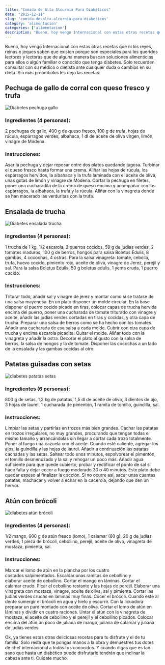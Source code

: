 ```yaml
---
title: "Comida de Alta Alcurnia Para Diabéticos"
date: "2015-12-11"
slug: 'comida-de-alta-alcurnia-para-diabeticos'
category: 'alimentacion'
categories: ['alimentacion']
description: "Bueno, hoy vengo Internacional con estas otras recetas que ni los reyes, reinas o jeques saben que existen porque son especiales para los queridos"
---
```


Bueno, hoy vengo Internacional con estas otras recetas que ni los reyes, reinas o jeques saben que existen porque son especiales para los queridos lectores y lectoras que de alguna manera buscan soluciones alimenticias para ellos o algún familiar o conocido que tenga diabetes. Solo recuerden consultar con su médico o dietista ante cualquier duda o cambios en su dieta. Sin más preámbulos les dejo las recetas:

## Pechuga de gallo de corral con queso fresco y trufa

![Diabetes pechuga gallo](images/diabetes-pechuga-gallo.webp)

### Ingredientes (4 personas):

2 pechugas de gallo, 400 g de queso fresco, 100 g de trufa, hojas de rúcula, espárragos verdes, albahaca, 1 dl de aceite de oliva virgen, limón, vinagre de Módena.

### Instrucciones:

Asar la pechuga y dejar reposar entre dos platos quedando jugosa. Turbinar el queso fresco hasta formar una crema. Aliñar las hojas de rúcula, los espárragos hervidos, la albahaca y la trufa laminada con el aceite de oliva, unas gotas de limón y vinagre de Módena. Cortar la pechuga en filetes, poner una cucharadita de la crema de queso encima y acompañar con los espárragos, la albahaca, la trufa y la rúcula. Aliñar con la vinagreta donde se han macerado las verduritas con la trufa.

## Ensalada de trucha

![Diabetes ensalada trucha](images/diabetes-ensalada-trucha.webp)

### Ingredientes (4 personas):

1 trucha de 1 kg, 1/2 escarola, 2 puerros cocidos, 59 g de judías verdes, 2 tomates maduros, 100 g de berros, hongos para salsa Boletus Edulis, 8 gambas, 4 cocochas, 4 ostras. Para la salsa vinagreta: tomate, cebolla, trufa, huevo cocido, pimiento rojo, aceite de oliva, vinagre de Jerez, perejil y sal. Para la salsa Boletus Edulis: 50 g boletus edulis, 1 yema cruda, 1 puerro cocido.

### Instrucciones:

Triturar todo, añadir sal y vinagre de jerez y montar como si se tratase de una salsa mayonesa. En un plato disponer un molde circular. En la base disponer el puerro cocido picado en tiras, colocar capas de trucha hervida encima del puerro, poner una cucharada de tomate triturado con vinagre y aceite, añadir las judías verdes cortadas en tiras y cocidas, y otra capa de trucha. Preparar una salsa de berros como se ha hecho con los tomates. Añadir una cucharada de esa salsa a cada molde. Cubrir con otra capa de trucha y encima escarola picadita. Quitar el molde. Aliñar todo con la vinagreta y añadir la ostra. Decorar el plato al gusto con la salsa de berros, la salsa de hongos y la de tomate. Disponer las cocochas a un lado de la ensalada y las gambas cocidas al otro.

## Patatas guisadas con setas

![diabetes patatas setas](images/diabetes-patatas-setas.webp)

### Ingredientes (6 personas):

800 g de setas, 1,2 kg de patatas, 1,5 dl de aceite de oliva, 3 dientes de ajo, 3 hojas de laurel, 1 cucharada de pimentón, 1 ramita de tomillo, guindilla, sal.

### Instrucciones:

Limpiar las setas y partirlas en trozos más bien grandes. Cachar las patatas en trozos irregulares, no muy grandes, procurando que tengan todas el mismo tamaño y arrancándolas sin llegar a cortar cada trozo totalmente. Poner al fuego una cazuela con el aceite. Cuando esté caliente, agregar los ajos, la guindilla y las hojas de laurel. Añadir a continuación las patatas cachadas y las setas. Saltear todo unos minutos, espolvorear el pimentón, el tomillo desmenuzado y la sal y rehogar un poco más. Añadir agua suficiente para que quede cubierto; probar y rectificar el punto de sal si hace falta y dejar cocer a fuego moderado 30 o 40 minutos. Este plato debe quedar espeso al finalizar la cocción. Si no ocurre así, sacar unas cuantas patatas, machacar y volver a echar en la cacerola, dejando que den un hervor.

## Atún con brócoli

![diabetes atún brócoli](images/diabetes-atun-brocoli.webp)

### Ingredientes (4 personas):

1/2 mango, 600 g de atún fresco (lomo), 1 calamar (60 g), 20 g de judías verdes, 1 pieza de brócoli, cebollino, perejil, aceite de oliva, vinagreta de mostaza, pimienta, sal.

### Instrucciones:

Marcar el lomo de atún en la plancha por los cuatro costados salpimentados. Escaldar unas ramitas de cebollino y elaborar aceite de cebollino. Cortar el mango en láminas. Cortar el calamar crudo. Picar el cebollino restante y las hojas de perejil. Elaborar una vinagreta con mostaza, vinagre, aceite de oliva, sal y pimienta. Cortar las judías verdes crudas en láminas muy finas. Cocer el brócoli. Cuando esté al dente sumergir el brócoli en agua y hielo y escurrir. Con la licuadora preparar un puré montado con aceite de oliva. Cortar el lomo de atún en láminas y dividir en cuatro raciones. Untar el atún con la vinagreta de mostaza, el aceite de cebollino y el perejil y el cebollino picados. Colocar encima del atún un poco de juliana de mango, juliana de calamar y juliana de judías verdes.

Ok, ya tienes estas otras deliciosas recetas para tu disfrute y el de tu familia. Solo resta que te pongas manos a la obra y demuestres tus dotes de chef internacional a todos tus conocidos. Y cuando digas que es tan sano que hasta un diabético puede disfrutarlo tendrán que inclinar la cabeza ante ti. Cuídate mucho.
